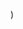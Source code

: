 
  <YouTubeLayout
    courseName="Scary Maze"
    lessonName="Create Level 3 Backdrop"
    path={useRouter().pathname}
    showPrev
    showNext
    videoId="h9yU4FMay4M"
  />
)

